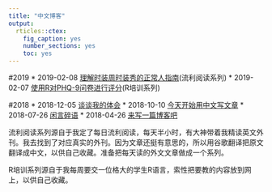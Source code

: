 ```yaml
---
title: "中文博客"
output:
  rticles::ctex:
    fig_caption: yes
    number_sections: yes
    toc: yes
---
```

#2019
* 2019-02-08 [理解时装周时装秀的正常人指南](a-normal-persons-guide-to-understanding-a-fashion-week-runway-show.html)(流利阅读系列)
* 2019-02-07 [使用R对PHQ-9问卷进行评分](scoring-the-phq-9-questionnarie-using-r.html)(R培训系列)

#2018
* 2018-12-05 [谈谈我的体会](chinese_web.html)
* 2018-10-10 [今天开始用中文写文章](chinese-index.html)
* 2018-07-26 [闲言碎语](Gossip.html)
* 2018-04-26 [来写一篇博客吧](blog_.html)

流利阅读系列源自于我定了每日流利阅读，每天半小时，有大神带着我精读英文外刊。我去找到了对应真实的外刊。因为文章还挺有意思的，所以用谷歌翻译把原文翻译成中文，以供自己收藏。准备把每天读的外文文章做成一个系列。

R培训系列源自于我每周要交一位格大的学生R语言，索性把要教的内容放到网上，以供自己收藏。